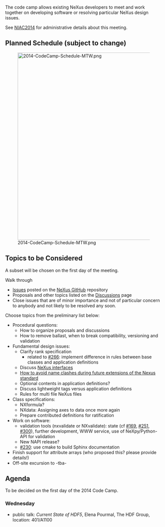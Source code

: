 The code camp allows existing NeXus developers to meet and work together on developing software or resolving particular NeXus design issues. 

See [[NIAC2014]] for administrative details about this meeting.

== Planned Schedule (subject to change) ==

[[File:2014-CodeCamp-Schedule-MTW.png|600px]]

== Topics to be Considered ==

A subset will be chosen on the first day of the meeting.

Walk through
* [https://github.com/nexusformat/definitions/issues Issues] posted on the [https://github.com/nexusformat NeXus GitHub] repository
* Proposals and other topics listed on the [[Discussions]] page
* Close issues that are of minor importance and not of particular concern to anybody and not likely to be resolved any soon.

Choose topics from the preliminary list below:
* Procedural questions:
** How to organize proposals and discussions
** How to remove ballast, when to break compatibility, versioning and validation
* Fundamental design issues:
** Clarify rank specification
*** related to [https://github.com/nexusformat/definitions/issues/266 #266]: implement difference in rules between base classes and application definitions
** Discuss [[Objects or Interfaces|NeXus interfaces]]
** [[How to avoid name clashes during future extensions of the Nexus standard]]
** Optional contents in application definitions?
** Discuss lightweight tags versus application definitions
** Rules for multi file NeXus files
* Class specifications:
** NXformula?
** NXdata: Assigning axes to data once more again
** Prepare contributed definitions for ratification
* Work on software:
** validation tools (nxvalidate or NXvalidate): state (cf [https://github.com/nexusformat/definitions/issues/169 #169], [https://github.com/nexusformat/definitions/issues/251 #251], [https://github.com/nexusformat/definitions/issues/300 #300]), further development, WWW service, use of NeXpy/Python-API for validation
** New NAPI release?
** [https://github.com/nexusformat/definitions/issues/230 #230]: use cmake to build Sphinx documentation
* Finish support for attribute arrays (who proposed this? please provide details!)
* Off-site excursion to -tba-

== Agenda ==

To be decided on the first day of the 2014 Code Camp.

=== Wednesday ===

* public talk: ''Current State of HDF5'', Elena Pourmal, The HDF Group, location: 401/A1100